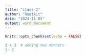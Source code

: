 ```yaml
---
title: "class-2"
author: "Rootkit"
date: "2024-11-05"
output: word_document
---
```


```r
knitr::opts_chunk$set(echo = FALSE)
```



```r
2 + 3  # adding two numbers 
1- 2
```
